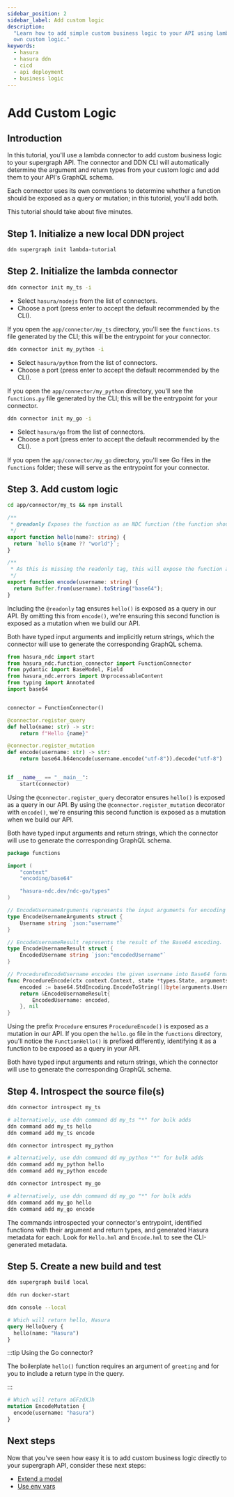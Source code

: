 ```yaml
---
sidebar_position: 2
sidebar_label: Add custom logic
description:
  "Learn how to add simple custom business logic to your API using lambda connectors and build on this example with your
  own custom logic."
keywords:
  - hasura
  - hasura ddn
  - cicd
  - api deployment
  - business logic
---
```



# Add Custom Logic

## Introduction

In this tutorial, you'll use a lambda connector to add custom business logic to your supergraph API. The connector and
DDN CLI will automatically determine the argument and return types from your custom logic and add them to your API's
GraphQL schema.

Each connector uses its own conventions to determine whether a function should be exposed as a query or mutation; in
this tutorial, you'll add both.

This tutorial should take about five minutes.

## Step 1. Initialize a new local DDN project

```sh title="Create a new project using the DDN CLI:"
ddn supergraph init lambda-tutorial
```

## Step 2. Initialize the lambda connector

<Tabs groupId="source-preference" className="api-tabs">

<TabItem value="TypeScript" label="TypeScript">

```bash title="Run the following command:"
ddn connector init my_ts -i
```

- Select `hasura/nodejs` from the list of connectors.
- Choose a port (press enter to accept the default recommended by the CLI).

If you open the `app/connector/my_ts` directory, you'll see the `functions.ts` file generated by the CLI; this will be
the entrypoint for your connector.

</TabItem>

<TabItem value="Python" label="Python">

```bash title="Run the following command:"
ddn connector init my_python -i
```

- Select `hasura/python` from the list of connectors.
- Choose a port (press enter to accept the default recommended by the CLI).

If you open the `app/connector/my_python` directory, you'll see the `functions.py` file generated by the CLI; this will
be the entrypoint for your connector.

</TabItem>

<TabItem value="Go" label="Go">

```bash title="Run the following command:"
ddn connector init my_go -i
```

- Select `hasura/go` from the list of connectors.
- Choose a port (press enter to accept the default recommended by the CLI).

If you open the `app/connector/my_go` directory, you'll see Go files in the `functions` folder; these will serve as the
entrypoint for your connector.

</TabItem>

</Tabs>

## Step 3. Add custom logic

<Tabs groupId="source-preference" className="api-tabs">

<TabItem value="TypeScript" label="TypeScript">

```bash title="From the connector directory, install the necessary packages:"
cd app/connector/my_ts && npm install
```

```typescript title="Then, replace the contents of functions.ts with the following:"
/**
 * @readonly Exposes the function as an NDC function (the function should only query data without making modifications)
 */
export function hello(name?: string) {
  return `hello ${name ?? "world"}`;
}

/**
 * As this is missing the readonly tag, this will expose the function as an NDC procedure (the function will be exposed as a mutation in the API)
 */
export function encode(username: string) {
  return Buffer.from(username).toString("base64");
}
```

Including the `@readonly` tag ensures `hello()` is exposed as a query in our API. By omitting this from `encode()`,
we're ensuring this second function is exposed as a mutation when we build our API.

Both have typed input arguments and implicitly return strings, which the connector will use to generate the
corresponding GraphQL schema.

</TabItem>

<TabItem value="Python" label="Python">

```python title="Replace the contents of functions.py with the following:"
from hasura_ndc import start
from hasura_ndc.function_connector import FunctionConnector
from pydantic import BaseModel, Field
from hasura_ndc.errors import UnprocessableContent
from typing import Annotated
import base64


connector = FunctionConnector()

@connector.register_query
def hello(name: str) -> str:
    return f"Hello {name}"

@connector.register_mutation
def encode(username: str) -> str:
    return base64.b64encode(username.encode("utf-8")).decode("utf-8")


if __name__ == "__main__":
    start(connector)
```

Using the `@connector.register_query` decorator ensures `hello()` is exposed as a query in our API. By using the
`@connector.register_mutation` decorator with `encode()`, we're ensuring this second function is exposed as a mutation
when we build our API.

Both have typed input arguments and return strings, which the connector will use to generate the corresponding GraphQL
schema.

</TabItem>

<TabItem value="Go" label="Go">

```go title="Add the following to a new file called app/connector/my_go/functions/encode.go:"
package functions

import (
	"context"
	"encoding/base64"

	"hasura-ndc.dev/ndc-go/types"
)

// EncodeUsernameArguments represents the input arguments for encoding a username.
type EncodeUsernameArguments struct {
	Username string `json:"username"`
}

// EncodeUsernameResult represents the result of the Base64 encoding.
type EncodeUsernameResult struct {
	EncodedUsername string `json:"encodedUsername"`
}

// ProcedureEncodeUsername encodes the given username into Base64 format.
func ProcedureEncode(ctx context.Context, state *types.State, arguments *EncodeUsernameArguments) (*EncodeUsernameResult, error) {
	encoded := base64.StdEncoding.EncodeToString([]byte(arguments.Username))
	return &EncodeUsernameResult{
		EncodedUsername: encoded,
	}, nil
}
```

Using the prefix `Procedure` ensures `ProcedureEncode()` is exposed as a mutation in our API. If you open the `hello.go`
file in the `functions` directory, you'll notice the `FunctionHello()` is prefixed differently, identifying it as a
function to be exposed as a query in your API.

Both have typed input arguments and return strings, which the connector will use to generate the corresponding GraphQL
schema.

</TabItem>

</Tabs>

## Step 4. Introspect the source file(s)

<Tabs groupId="source-preference" className="api-tabs">

<TabItem value="TypeScript" label="TypeScript">

```bash title="Introspect the connector:"
ddn connector introspect my_ts
```

```bash title="Then, we can generate a metadata file for each function using the following command:"
# alternatively, use ddn command dd my_ts "*" for bulk adds
ddn command add my_ts hello
ddn command add my_ts encode
```

</TabItem>

<TabItem value="Python" label="Python">

```bash title="Introspect the connector:"
ddn connector introspect my_python
```

```bash title="Then, we can generate a metadata file for each function using the following command:"
# alternatively, use ddn command dd my_python "*" for bulk adds
ddn command add my_python hello
ddn command add my_python encode
```

</TabItem>

<TabItem value="Go" label="Go">

```bash title="Introspect the connector:"
ddn connector introspect my_go
```

```bash title="Then, we can generate a metadata file for each function using the following command:"
# alternatively, use ddn command dd my_go "*" for bulk adds
ddn command add my_go hello
ddn command add my_go encode
```

</TabItem>

</Tabs>

The commands introspected your connector's entrypoint, identified functions with their argument and return types, and
generated Hasura metadata for each. Look for `Hello.hml` and `Encode.hml` to see the CLI-generated metadata.

## Step 5. Create a new build and test

```bash title="Create a new build:"
ddn supergraph build local
```

```bash title="Start your services:"
ddn run docker-start
```

```bash title="Open your local console:"
ddn console --local
```

```graphql title="Using the GraphiQL explorer, you can now use hello() as a query:"
# Which will return hello, Hasura
query HelloQuery {
  hello(name: "Hasura")
}
```

:::tip Using the Go connector?

The boilerplate `hello()` function requires an argument of `greeting` and for you to include a return type in the query.

:::

```graphql title="And encode() as a mutation:"
# Which will return aGFzdXJh
mutation EncodeMutation {
  encode(username: "hasura")
}
```

## Next steps

Now that you've seen how easy it is to add custom business logic directly to your supergraph API, consider these next
steps:

- [Extend a model](/business-logic/tutorials/2-extend-a-model.mdx)
- [Use env vars](/business-logic/add-env-vars-to-a-lambda.mdx)
